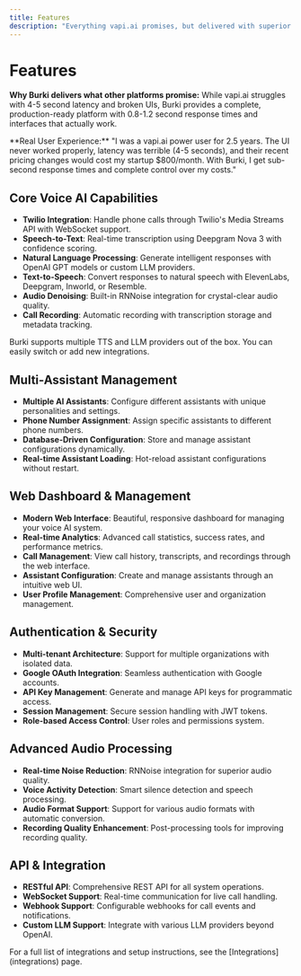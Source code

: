 ```yaml
---
title: Features
description: "Everything vapi.ai promises, but delivered with superior performance and usability"
---
```


# Features

**Why Burki delivers what other platforms promise:** While vapi.ai struggles with 4-5 second latency and broken UIs, Burki provides a complete, production-ready platform with 0.8-1.2 second response times and interfaces that actually work.

<Warning>
**Real User Experience:** "I was a vapi.ai power user for 2.5 years. The UI never worked properly, latency was terrible (4-5 seconds), and their recent pricing changes would cost my startup $800/month. With Burki, I get sub-second response times and complete control over my costs."
</Warning>

## Core Voice AI Capabilities
- **Twilio Integration**: Handle phone calls through Twilio's Media Streams API with WebSocket support.
- **Speech-to-Text**: Real-time transcription using Deepgram Nova 3 with confidence scoring.
- **Natural Language Processing**: Generate intelligent responses with OpenAI GPT models or custom LLM providers.
- **Text-to-Speech**: Convert responses to natural speech with ElevenLabs, Deepgram, Inworld, or Resemble.
- **Audio Denoising**: Built-in RNNoise integration for crystal-clear audio quality.
- **Call Recording**: Automatic recording with transcription storage and metadata tracking.

<Callout type="success">
Burki supports multiple TTS and LLM providers out of the box. You can easily switch or add new integrations.
</Callout>

## Multi-Assistant Management
- **Multiple AI Assistants**: Configure different assistants with unique personalities and settings.
- **Phone Number Assignment**: Assign specific assistants to different phone numbers.
- **Database-Driven Configuration**: Store and manage assistant configurations dynamically.
- **Real-time Assistant Loading**: Hot-reload assistant configurations without restart.

## Web Dashboard & Management
- **Modern Web Interface**: Beautiful, responsive dashboard for managing your voice AI system.
- **Real-time Analytics**: Advanced call statistics, success rates, and performance metrics.
- **Call Management**: View call history, transcripts, and recordings through the web interface.
- **Assistant Configuration**: Create and manage assistants through an intuitive web UI.
- **User Profile Management**: Comprehensive user and organization management.

## Authentication & Security
- **Multi-tenant Architecture**: Support for multiple organizations with isolated data.
- **Google OAuth Integration**: Seamless authentication with Google accounts.
- **API Key Management**: Generate and manage API keys for programmatic access.
- **Session Management**: Secure session handling with JWT tokens.
- **Role-based Access Control**: User roles and permissions system.

## Advanced Audio Processing
- **Real-time Noise Reduction**: RNNoise integration for superior audio quality.
- **Voice Activity Detection**: Smart silence detection and speech processing.
- **Audio Format Support**: Support for various audio formats with automatic conversion.
- **Recording Quality Enhancement**: Post-processing tools for improving recording quality.

## API & Integration
- **RESTful API**: Comprehensive REST API for all system operations.
- **WebSocket Support**: Real-time communication for live call handling.
- **Webhook Support**: Configurable webhooks for call events and notifications.
- **Custom LLM Support**: Integrate with various LLM providers beyond OpenAI.

<Callout type="info">
For a full list of integrations and setup instructions, see the [Integrations](integrations) page.
</Callout> 